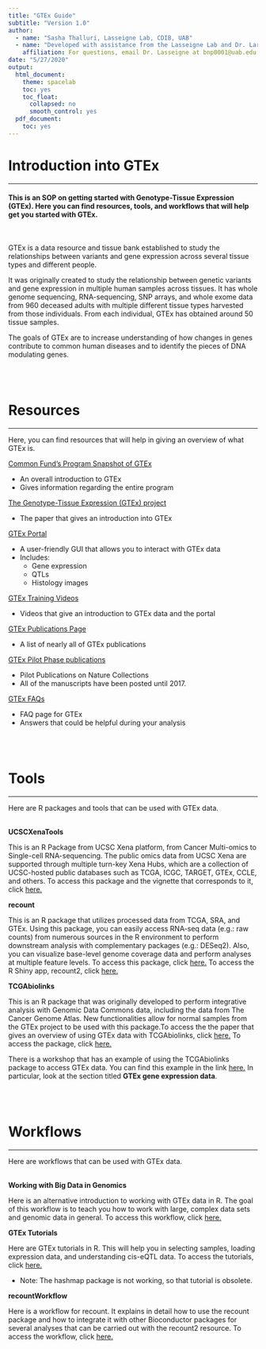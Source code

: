 ```yaml
---
title: "GTEx Guide"
subtitle: "Version 1.0"
author: 
  - name: "Sasha Thalluri, Lasseigne Lab, CDIB, UAB"
  - name: "Developed with assistance from the Lasseigne Lab and Dr. Lara Ianov, UAB"
    affiliation: For questions, email Dr. Lasseigne at bnp0001@uab.edu
date: "5/27/2020"
output:
  html_document:
    theme: spacelab
    toc: yes
    toc_float:
      collapsed: no
      smooth_control: yes
  pdf_document:
    toc: yes
---
```


# Introduction into GTEx
***
#### This is an SOP on getting started with Genotype-Tissue Expression (GTEx). Here you can find resources, tools, and workflows that will help get you started with GTEx.
<br>

GTEx is a data resource and tissue bank established to study the relationships between variants and gene expression across several tissue types and different people.

It was originally created to study the relationship between genetic variants and gene expression in multiple human samples across tissues. It has whole genome sequencing, RNA-sequencing, SNP arrays, and whole exome data from 960 deceased adults with multiple different tissue types harvested from those individuals. From each individual, GTEx has obtained around 50 tissue samples. 

The goals of GTEx are to increase understanding of how changes in genes contribute to common human diseases and to identify the pieces of DNA modulating genes. 

<br>
<br>

# Resources 
***
Here, you can find resources that will help in giving an overview of what GTEx is.
<br>


<a href="https://commonfund.nih.gov/gtex" target="_blank">Common Fund's Program Snapshot of GTEx</a>

* An overall introduction to GTEx
* Gives information regarding the entire program

<a href="https://www.nature.com/articles/ng.2653" target="_blank">The Genotype-Tissue Expression (GTEx) project</a>

* The paper that gives an introduction into GTEx

<a href="https://www.gtexportal.org/home/" target="_blank">GTEx Portal</a>

* A user-friendly GUI that allows you to interact with GTEx data
* Includes:
  * Gene expression
  * QTLs
  * Histology images

<a href="https://www.gtexportal.org/home/videos" target="_blank">GTEx Training Videos</a>

* Videos that give an introduction to GTEx data and the portal

<a href="https://gtexportal.org/home/publicationsPage" target="_blank">GTEx Publications Page</a>

* A list of nearly all of GTEx publications

<a href="https://www.nature.com/collections/dcfzxywzby/resources" target="_blank">GTEx Pilot Phase publications </a>

* Pilot Publications on Nature Collections
* All of the manuscripts have been posted until 2017. 

<a href="https://www.gtexportal.org/home/faq" target="_blank">GTEx FAQs</a>

* FAQ page for GTEx
* Answers that could be helpful during your analysis 

<br>
<br>


# Tools
*** 
Here are R packages and tools that can be used with GTEx data. 
<br>
<br>

**UCSCXenaTools**

This is an R Package from UCSC Xena platform, from Cancer Multi-omics to Single-cell RNA-sequencing. The public omics data from UCSC Xena are supported through multiple turn-key Xena Hubs, which are a collection of UCSC-hosted public databases such as TCGA, ICGC, TARGET, GTEx, CCLE, and others. To access this package and the vignette that corresponds to it, click <a href="https://cran.r-project.org/web/packages/UCSCXenaTools/vignettes/USCSXenaTools.html" target="_blank">here.</a>

**recount**

This is an R package that utilizes processed data from TCGA, SRA, and GTEx. Using this package, you can easily access RNA-seq data (e.g.: raw counts) from numerous sources in the R environment to perform downstream analysis with complementary packages (e.g.: DESeq2). Also, you can visualize base-level genome coverage data and perform analyses at multiple feature levels. To access this package, click <a href="https://bioconductor.org/packages/release/bioc/html/recount.html" target="_blank">here.</a> To access the R Shiny app, recount2, click <a href="https://jhubiostatistics.shinyapps.io/recount/" target="_blank">here.</a> 

**TCGAbiolinks**

This is an R package that was originally developed to 
perform integrative analysis with Genomic Data Commons data, including the data from The Cancer Genome Atlas. New functionalities allow for normal samples from the GTEx project to be used with this package.To access the the paper that gives an overview of using GTEx data with TCGAbiolinks, click <a href="https://journals.plos.org/ploscompbiol/article?id=10.1371/journal.pcbi.1006701" target="_blank">here.</a> To access the package, click <a href="https://bioconductor.org/packages/release/bioc/html/TCGAbiolinks.html" target="_blank">here.</a> 

There is a workshop that has an example of using the TCGAbiolinks package to access GTEx data. You can find this example in the link <a href="http://biocworkshops2019.bioconductor.org.s3-website-us-east-1.amazonaws.com/page/Bioc2019PanCancerStudy__Bioc2019_workshop/" target="_blank">here.</a> In particular, look at the section titled **GTEx gene expression data**.

<br>
<br>

# Workflows
*** 
Here are workflows that can be used with GTEx data. 
<br>
<br>

**Working with Big Data in Genomics**

Here is an alternative introduction to working with GTEx data in R. The goal of this workflow is to teach you how to work with large, complex data sets and genomic data in general. To access this workflow, click <a href="https://myweb.uiowa.edu/pbreheny/misc/big-data-lab.html" target="_blank">here.</a>


**GTEx Tutorials**

Here are GTEx tutorials in R. This will help you in selecting samples, loading expression data, and understanding cis-eQTL data. To access the tutorials, click <a href="https://github.com/broadinstitute/gtex-tutorials/blob/master/GTEx_data_tutorial_R.ipynb" target="_blank">here.</a>

* Note: The hashmap package is not working, so that tutorial is obsolete. 


**recountWorkflow**

Here is a workflow for recount. It explains in detail how to use the recount package and how to integrate it with other Bioconductor packages for several analyses that can be carried out with the recount2 resource. To access the workflow, click <a href="https://bioconductor.org/packages/devel/workflows/vignettes/recountWorkflow/inst/doc/recount-workflow.html" target="_blank">here.</a>